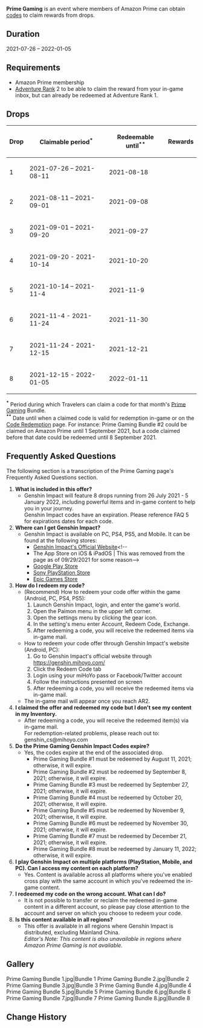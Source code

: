 {{Event
|name              = Prime Gaming
|image             = Prime Gaming.jpg
|type              = Web
|type2             = Promotional Code
|time_known        = yes
|time_start        = 2021-07-26 00:00:00
|time_end          = 2022-01-05 23:59:59
|link              = https://gaming.amazon.com/loot/genshinimpact
}}
{{Description|Enrich your adventures with various in-game items through our offer for Prime members only.}}
'''Prime Gaming''' is an event where members of Amazon Prime can obtain [[Promotional Codes|codes]] to claim rewards from drops.

==Duration==
2021-07-26 – 2022-01-05

==Requirements==
*Amazon Prime membership
*[[Adventure Rank]] 2 to be able to claim the reward from your in-game inbox, but can already be redeemed at Adventure Rank 1.

==Drops==
{| class="article-table" style="text-align: center"
! Drop !! Claimable period<sup>*</sup>
!Redeemable until<sup>**</sup>!! Rewards
|-
| 1 || 2021-07-26 – 2021-08-11
|2021-08-18||{{Card|Primogem|60}}{{Card|Hero's Wit|8}}{{Card|Mushroom Pizza|5}}
|-
|2||2021-08-11 – 2021-09-01
|2021-09-08||{{Card|Fragile Resin|1}}{{Card|Mystic Enhancement Ore|8}}{{Card|Mora|20,000}}
|-
|3||2021-09-01 – 2021-09-20
|2021-09-27||{{Card|Primogem|60}}{{Card|Hero's Wit|8}}{{Card|Calla Lily Seafood Soup|5}}
|-
|4||2021-09-20 - 2021-10-14
|2021-10-20||{{Card|Fragile Resin|1}}{{Card|Mystic Enhancement Ore|4}}{{Card|Mora|40,000}}
|-
|5||2021-10-14 – 2021-11-4
|2021-11-9||{{Card|Primogem|60}}{{Card|Hero's Wit|8}}{{Card|Crispy Potato Shrimp Platter|5}}{{Card|Mora|40,000}}
|-
|6||2021-11-4 - 2021-11-24
|2021-11-30||{{Card|Fragile Resin|1}}{{Card|Mystic Enhancement Ore|8}}{{Card|Mora|20,000}}
|-
|7||2021-11-24 - 2021-12-15
|2021-12-21||{{Card|Primogem|60}}{{Card|Hero's Wit|8}}{{Card|Bamboo Shoot Soup|5}}
|-
|8||2021-12-15 - 2022-01-05
|2022-01-11||{{Card|Fragile Resin|1}}{{Card|Mystic Enhancement Ore|4}}{{Card|Mora|40,000}}
|}
<sup>'''<nowiki>*</nowiki>'''</sup> Period during which Travelers can claim a code for that month's [https://gaming.amazon.com/loot/genshinimpact Prime Gaming] Bundle.
<br />
<sup>'''<nowiki>**</nowiki>'''</sup> Date until when a claimed code is valid for redemption in-game or on the [https://genshin.hoyoverse.com/en/gift Code Redemption] page. For instance: Prime Gaming Bundle #2 could be claimed on Amazon Prime until 1 September 2021, but a code claimed before that date could be redeemed until 8 September 2021.

==Frequently Asked Questions==
The following section is a transcription of the Prime Gaming page's Frequently Asked Questions section.

#'''What is included in this offer?'''
#*Genshin Impact will feature 8 drops running from 26 July 2021 - 5 January 2022, including powerful items and in-game content to help you in your journey.<br />Genshin Impact codes have an expiration. Please reference FAQ 5 for expirations dates for each code.
#'''Where can I get Genshin Impact?'''
#*Genshin Impact is available on PC, PS4, PS5, and Mobile. It can be found at the following stores:
#**[https://genshin.hoyoverse.com/en/ Genshin Impact's Official Website]<!--
#**The App Store on iOS & iPadOS | This was removed from the page as of 09/29/2021 for some reason-->
#**[https://play.google.com/store/apps/details?id=com.miHoYo.GenshinImpact Google Play Store]
#**[https://www.playstation.com/en-us/games/genshin-impact/ Sony PlayStation Store]
#**[https://www.epicgames.com/store/p/genshin-impact Epic Games Store]
#'''How do I redeem my code?'''
#*(Recommend) How to redeem your code offer within the game (Android, PC, PS4, PS5):
#*#Launch Genshin Impact, login, and enter the game's world.
#*#Open the Paimon menu in the upper left corner.
#*#Open the settings menu by clicking the gear icon.
#*# In the setting's menu enter Account, Redeem Code, Exchange.
#*#After redeeming a code, you will receive the redeemed items via in-game mail.
#*How to redeem your code offer through Genshin Impact's website (Android, PC):
#*#Go to Genshin Impact's official website through https://genshin.mihoyo.com/
#*#Click the Redeem Code tab
#*#Login using your miHoYo pass or Facebook/Twitter account
#*#Follow the instructions presented on screen
#*#After redeeming a code, you will receive the redeemed items via in-game mail.
#*The in-game mail will appear once you reach AR2.
#'''I claimed the offer and redeemed my code but I don't see my content in my Inventory.'''
#*After redeeming a code, you will receive the redeemed item(s) via in-game mail.<br />For redemption-related problems, please reach out to: genshin_cs@mihoyo.com
#'''Do the Prime Gaming Genshin Impact Codes expire?'''
#* Yes, the codes expire at the end of the associated drop.
#**Prime Gaming Bundle #1 must be redeemed by August 11, 2021; otherwise, it will expire.
#**Prime Gaming Bundle #2 must be redeemed by September 8, 2021; otherwise, it will expire.
#**Prime Gaming Bundle #3 must be redeemed by September 27, 2021; otherwise, it will expire.
#**Prime Gaming Bundle #4 must be redeemed by October 20, 2021; otherwise, it will expire.
#**Prime Gaming Bundle #5 must be redeemed by November 9, 2021; otherwise, it will expire.
#**Prime Gaming Bundle #6 must be redeemed by November 30, 2021; otherwise, it will expire.
#**Prime Gaming Bundle #7 must be redeemed by December 21, 2021; otherwise, it will expire.
#**Prime Gaming Bundle #8 must be redeemed by January 11, 2022; otherwise, it will expire.
#'''I play Genshin Impact on multiple platforms (PlayStation, Mobile, and PC). Can I access my content on each platform?'''
#*Yes. Content is available across all platforms where you've enabled cross play with the same account in which you've redeemed the in-game content.
#'''I redeemed my code on the wrong account. What can I do?'''
#*It is not possible to transfer or reclaim the redeemed in-game content in a different account, so please pay close attention to the account and server on which you choose to redeem your code.
#'''Is this content available in all regions?'''
#*This offer is available in all regions where Genshin Impact is distributed, excluding Mainland China.<br />''Editor's Note: This content is also unavailable in regions where Amazon Prime Gaming is not available.''

==Gallery==
<gallery hideaddbutton="true" captionalign="center">
Prime Gaming Bundle 1.jpg|Bundle 1
Prime Gaming Bundle 2.jpg|Bundle 2
Prime Gaming Bundle 3.jpg|Bundle 3
Prime Gaming Bundle 4.jpg|Bundle 4
Prime Gaming Bundle 5.jpg|Bundle 5
Prime Gaming Bundle 6.jpg|Bundle 6
Prime Gaming Bundle 7.jpg|Bundle 7
Prime Gaming Bundle 8.jpg|Bundle 8
</gallery>

==Change History==
{{Change History|2.0}}